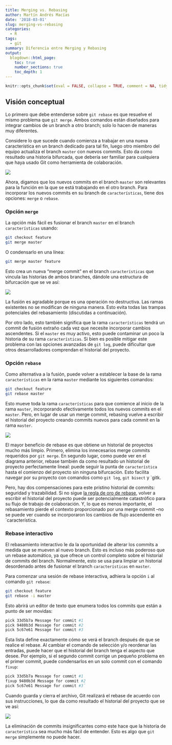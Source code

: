 ```yaml
---
title: Merging vs. Rebasing
author: Martín Andrés Macías
date: '2018-03-01'
slug: merging-vs-rebasing
categories:
  - R
tags:
  - git
summary: Diferencia entre Merging y Rebasing
output:
  blogdown::html_page:
    toc: true
    number_sections: true
    toc_depth: 1
---
```


```r
knitr::opts_chunk$set(eval = FALSE, collapse = TRUE, comment = NA, tidy = FALSE)
```

## Visión conceptual

Lo primero que debe entenderse sobre `git rebase` es que resuelve el mismo problema que `git merge`. Ambos comandos están diseñados para integrar cambios de un branch a otro branch; solo lo hacen de maneras muy diferentes.

Considere lo que sucede cuando comienza a trabajar en una nueva característica en un branch dedicado para tal fin, luego otro miembro del equipo actualiza el branch `master` con nuevos commits. Esto da como resultado una historia bifurcada, que debería ser familiar para cualquiera que haya usado Git como herramienta de colaboración.

![](/img/posts/2018-03-01-merging-vs-rebasing/01.svg)

Ahora, digamos que los nuevos commits en el branch `master` son relevantes para la función en la que se está trabajando en el otro branch. Para incorporar los nuevos commits en su branch de `características`, tiene dos opciones: `merge` o `rebase`.

### Opción `merge`

La opción más fácil es fusionar el branch `master` en el branch `características` usando:

```bash
git checkout feature
git merge master
```

O condensarlo en una línea:

```bash
git merge master feature
```

Esto crea un nueva "merge commit" en el branch `características` que vincula las historias de ambos branches, dándole una estructura de bifurcación que se ve así:

![](/img/posts/2018-03-01-merging-vs-rebasing/02.svg)

La fusión es agradable porque es una operación no destructiva. Las ramas existentes no se modifican de ninguna manera. Esto evita todas las trampas potenciales del rebasamiento (discutidas a continuación).

Por otro lado, esto también significa que la rama `características` tendrá un commit de fusión extraño cada vez que necesite incorporar cambios ascendentes. Si el `master` es muy activo, esto puede contaminar un poco la historia de su rama `características`. Si bien es posible mitigar este problema con las opciones avanzadas de `git log`, puede dificultar que otros desarrolladores comprendan el historial del proyecto.

### Opción `rebase`

Como alternativa a la fusión, puede volver a establecer la base de la rama `características` en la rama `master` mediante los siguientes comandos:

```bash
git checkout feature
git rebase master
```

Esto mueve toda la rama `características` para que comience al inicio de la rama `master`, incorporando efectivamente todos los nuevos commits en el `master`. Pero, en lugar de usar un merge commit, rebasing vuelve a escribir el historial del proyecto creando commits nuevos para cada commit en la rama `master`.

![](/img/posts/2018-03-01-merging-vs-rebasing/03.svg)

El mayor beneficio de rebase es que obtiene un historial de proyectos mucho más limpio. Primero, elimina los innecesarios merge commits requeridos por `git merge`. En segundo lugar, como puede ver en el diagrama anterior, rebase también da como resultado un historial de proyecto perfectamente lineal: puede seguir la punta de `característica` hasta el comienzo del proyecto sin ninguna bifurcación. Esto facilita navegar por su proyecto con comandos como `git log`, `git bisect` y `gitk.

Pero, hay dos compensaciones para este prístino historial de commits: seguridad y trazabilidad. Si no sigue [la regla de oro de rebase](https://www.atlassian.com/git/tutorials/merging-vs-rebasing#the-golden-rule-of-rebasing), volver a escribir el historial del proyecto puede ser potencialmente catastrófico para su flujo de trabajo de colaboración. Y, lo que es menos importante, el rebasamiento pierde el contexto proporcionado por una merge commit  --no se puede ver cuando se incorporaron los cambios de flujo ascendente en `característica.

### Rebase interactivo

El rebasamiento interactivo le da la oportunidad de alterar los commits a medida que se mueven al nuevo branch. Esto es incluso más poderoso que un rebase automático, ya que ofrece un control completo sobre el historial de commits del branch. Normalmente, esto se usa para limpiar un historial desordenado antes de fusionar el branch `características` en `master`.


Para comenzar una sesión de rebase interactiva, adhiera la opción `i` al comando `git rebase`:

```bash
git checkout feature
git rebase -i master
```

Esto abrirá un editor de texto que enumera todos los commits que están a punto de ser movidas:

```bash
pick 33d5b7a Message for commit #1
pick 9480b3d Message for commit #2
pick 5c67e61 Message for commit #3
```

Esta lista define exactamente cómo se verá el branch después de que se realice el rebase. Al cambiar el comando de selección y/o reordenar las entradas, puede hacer que el historial del branch tenga el aspecto que desee. Por ejemplo, si el segundo commit corrige un pequeño problema en el primer commit, puede condensarlos en un solo commit con el comando `fixup`:

```bash
pick 33d5b7a Message for commit #1
fixup 9480b3d Message for commit #2
pick 5c67e61 Message for commit #3`
```

Cuando guarda y cierra el archivo, Git realizará el rebase de acuerdo con sus instrucciones, lo que da como resultado el historial del proyecto que se ve así:

![](/img/posts/2018-03-01-merging-vs-rebasing/04.svg)

La eliminación de commits insignificantes como este hace que la historia de `característica` sea mucho más fácil de entender. Esto es algo que `git merge` simplemente no puede hacer.